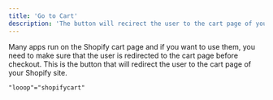 ```yaml
---
title: 'Go to Cart'
description: 'The button will recirect the user to the cart page of your Shopify site'
---
```


Many apps run on the Shopify cart page and if you want to use them, you need to make sure that the user is redirected to the cart page before checkout. This is the button that will redirect the user to the cart page of your Shopify site.

```html
"looop"="shopifycart"
```


